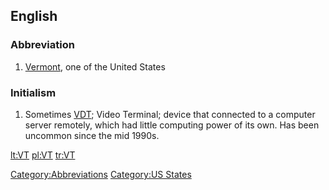 ==English==

===Abbreviation===
#[[Vermont]], one of the United States

[[Category:Abbreviations]]
[[Category:US States]]
{{rfc-auto}}
===Initialism===
# {{dated}} Sometimes [[VDT]]; Video Terminal; device that connected to a computer server remotely, which had little computing power of its own. Has been uncommon since the mid 1990s.

[[lt:VT]]
[[pl:VT]]
[[tr:VT]]